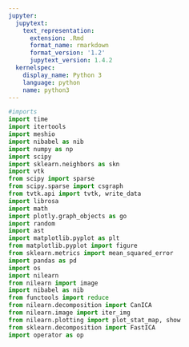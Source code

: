 ```yaml
---
jupyter:
  jupytext:
    text_representation:
      extension: .Rmd
      format_name: rmarkdown
      format_version: '1.2'
      jupytext_version: 1.4.2
  kernelspec:
    display_name: Python 3
    language: python
    name: python3
---
```




```python
#imports
import time
import itertools
import meshio
import nibabel as nib
import numpy as np
import scipy
import sklearn.neighbors as skn
import vtk
from scipy import sparse
from scipy.sparse import csgraph
from tvtk.api import tvtk, write_data
import librosa
import math
import plotly.graph_objects as go
import random
import ast
import matplotlib.pyplot as plt
from matplotlib.pyplot import figure
from sklearn.metrics import mean_squared_error
import pandas as pd
import os
import nilearn
from nilearn import image
import nibabel as nib
from functools import reduce
from nilearn.decomposition import CanICA
from nilearn.image import iter_img
from nilearn.plotting import plot_stat_map, show
from sklearn.decomposition import FastICA
import operator as op
```
